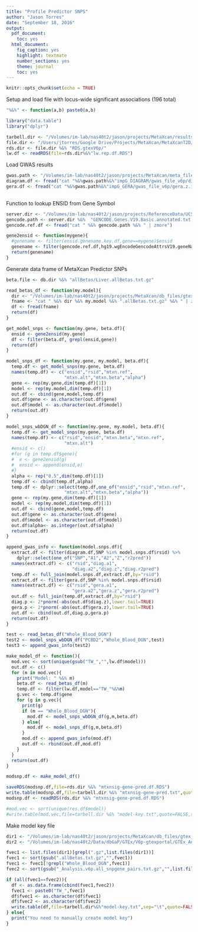 ```yaml
---
title: "Profile Predictor SNPS"
author: "Jason Torres"
date: "September 18, 2016"
output:
  pdf_document:
    toc: yes
  html_document:
    fig_caption: yes
    highlight: textmate
    number_sections: yes
    theme: journal
    toc: yes
---
```


```r
knitr::opts_chunk$set(echo = TRUE)
```

Setup and load file with locus-wide significant associations (196 total)

```r

"%&%" <- function(a,b) paste0(a,b)

library("data.table")
library("dplyr")

tarbell.dir <- "/Volumes/im-lab/nas40t2/jason/projects/MetaXcan/results/predictors/gtexV6p/"
file.dir <- "/Users/jtorres/Google Drive/Projects/MetaXcan/MetaXcanT2D/"
rds.dir <- file.dir %&% "RDS.gtexV6p/"
lw.df <- readRDS(file=rds.dir%&%"lw.rep.df.RDS") 

```

Load GWAS results 

```r

gwas.path <- "/Volumes/im-lab/nas40t2/jason/projects/MetaXcan/meta_files/ImpGformat/merged_output_files/" 
diagram.df <- fread("cat "%&%gwas.path%&%"impG_DIAGRAM/gwas_file_v6p/diag3.z.impG_0.8.gtexV6p.txt.gz"%&%" | zmore")
gera.df <- fread("cat "%&%gwas.path%&%"impG_GERA/gwas_file_v6p/gera.z.impG_0.8.gtexV6p.txt.gz"%&%" | zmore") 
 
```


Function to lookup ENSID from Gene Symbol 

```r

server.dir <- "/Volumes/im-lab/nas40t2/jason/projects/ReferenceData/UCSC/"
gencode.path <- server.dir %&%  "GENCODE.Genes.V19.Basic.annotated.txt.gz"
gencode.ref.df <- fread("cat " %&% gencode.path %&% " | zmore")

gene2ensid <- function(mygene){
  #genename <- filter(ensid.genename.key.df,gene==mygene)$ensid
  genename <- filter(gencode.ref.df,hg19.wgEncodeGencodeAttrsV19.geneName==mygene)$hg19.wgEncodeGencodeAttrsV19.geneId[1]
  return(genename)
}
```


Generate data frame of MetaXcan Predictor SNPs 

```r

beta.file <- db.dir %&% "allBetas/Liver.allBetas.txt.gz"

read_betas_df <- function(my.model){
  dir <- "/Volumes/im-lab/nas40t2/jason/projects/MetaXcan/db_files/gtex_v6p/alpha_0.5/allBetas/"  
  fname <- "cat " %&% dir %&% my.model %&% ".allBetas.txt.gz" %&% " | zmore"
  df <- fread(fname)
  return(df)
}

get_model_snps <- function(my.gene, beta.df){
  ensid <- gene2ensid(my.gene)
  df <- filter(beta.df, grepl(ensid,gene))
  return(df)
}

model_snps_df <- function(my.gene, my.model, beta.df){
  temp.df <- get_model_snps(my.gene, beta.df)
  names(temp.df) <- c("ensid","rsid","mtxn.ref",
                      "mtxn.alt","mtxn.beta","alpha")
  gene <- rep(my.gene,dim(temp.df)[1])
  model <- rep(my.model,dim(temp.df)[1])
  out.df <- cbind(gene,model,temp.df)
  out.df$gene <- as.character(out.df$gene)
  out.df$model <- as.character(out.df$model)
  return(out.df)
}

model_snps_wbDGN_df <- function(my.gene, my.model, beta.df){
  temp.df <- get_model_snps(my.gene, beta.df)
  names(temp.df) <- c("rsid","ensid","mtxn.beta","mtxn.ref",
                      "mtxn.alt")
  #ensid <- c()
  #for (g in temp.df$gene){
  #  e <- gene2ensid(g)
  #  ensid <- append(ensid,e)
  #}
  alpha <- rep("0.5",dim(temp.df)[1])
  temp.df <- cbind(temp.df,alpha)
  temp.df <- dplyr::select(temp.df,one_of("ensid","rsid","mtxn.ref",
                      "mtxn.alt","mtxn.beta","alpha"))
  gene <- rep(my.gene,dim(temp.df)[1])
  model <- rep(my.model,dim(temp.df)[1])
  out.df <- cbind(gene,model,temp.df)
  out.df$gene <- as.character(out.df$gene)
  out.df$model <- as.character(out.df$model)
  out.df$alpha<- as.integer(out.df$alpha)
  return(out.df)
}

append_gwas_info <- function(model.snps.df){
  extract.df <- filter(diagram.df,SNP %in% model.snps.df$rsid) %>% 
    dplyr::select(one_of("SNP","A1","A2","Z","r2pred"))
  names(extract.df) <- c("rsid","diag.a1",
                         "diag.a2","diag.z","diag.r2pred")
  temp.df <- full_join(model.snps.df,extract.df,by="rsid")
  extract.df <- filter(gera.df,SNP %in% model.snps.df$rsid) 
  names(extract.df) <- c("rsid","gera.a1",
                         "gera.a2","gera.z","gera.r2pred")
  out.df <- full_join(temp.df,extract.df,by="rsid")
  diag.p <- 2*pnorm(-abs(out.df$diag.z),lower.tail=TRUE)
  gera.p <- 2*pnorm(-abs(out.df$gera.z),lower.tail=TRUE)
  out.df <- cbind(out.df,diag.p,gera.p)
  return(out.df)
}

test <- read_betas_df("Whole_Blood_DGN")
test2 <- model_snps_wbDGN_df("PCBD2","Whole_Blood_DGN",test)
test3 <- append_gwas_info(test2)

make_model_df <- function(){
  mod.vec <- sort(unique(gsub("TW_","",lw.df$model)))
  out.df <- c()
  for (m in mod.vec){
    print("Model: " %&% m)
    beta.df <- read_betas_df(m)
    temp.df <- filter(lw.df,model=="TW_"%&%m)
    g.vec <- temp.df$gene
    for (g in g.vec){
      print(g)
      if (m == "Whole_Blood_DGN"){
        mod.df <- model_snps_wbDGN_df(g,m,beta.df)  
      } else{
        mod.df <- model_snps_df(g,m,beta.df)
      }
      mod.df <- append_gwas_info(mod.df)
      out.df <- rbind(out.df,mod.df)
    }
  }
  return(out.df)
}

modsnp.df <- make_model_df()

saveRDS(modsnp.df,file=rds.dir %&% "mtxnsig-gene-pred.df.RDS")
write.table(modsnp.df,file=tarbell.dir %&% "mtxnsig-gene-pred.txt",quote=FALSE,sep="\t",row.names=FALSE)
modsnp.df <- readRDS(rds.dir %&% "mtxnsig-gene-pred.df.RDS")

#mod.vec <- sort(unique(res.df$model))
#write.table(mod.vec,file=tarbell.dir %&% "model-key.txt",quote=FALSE,sep="\t",row.names=FALSE)

```


Make model key file 

```r

dir1 <- "/Volumes/im-lab/nas40t2/jason/projects/MetaXcan/db_files/gtex_v6p/alpha_0.5/allBetas/" 
dir2 <- "/Volumes/im-lab/nas40t2/Data/dbGaP/GTEx/V6p-gtexportal/GTEx_Analysis_v6p_all-associations"

fvec1 <- list.files(dir1)[grepl(".gz",list.files(dir1))]
fvec1 <- sort(gsub(".allBetas.txt.gz","",fvec1))
fvec1 <- fvec1[!grepl("Whole_Blood_DGN",fvec1)]
fvec2 <- sort(gsub("_Analysis.v6p.all_snpgene_pairs.txt.gz","",list.files(dir2)))

if (all(fvec1==fvec2)){
  df <- as.data.frame(cbind(fvec1,fvec2))
  fvec1 <- paste0("TW_",fvec1)
  df$fvec1 <- as.character(df$fvec1)
  df$fvec2 <- as.character(df$fvec2)
  write.table(df,file=tarbell.dir%&%"model-key.txt",sep="\t",quote=FALSE,row.names=FALSE,col.names=FALSE)
} else{
  print("You need to manually create model key")
}

```

